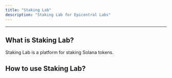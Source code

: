 ```yaml
---
title: "Staking Lab"
description: "Staking Lab for Epicentral Labs"
---
```

---
## What is Staking Lab?

Staking Lab is a platform for staking Solana tokens.

## How to use Staking Lab?